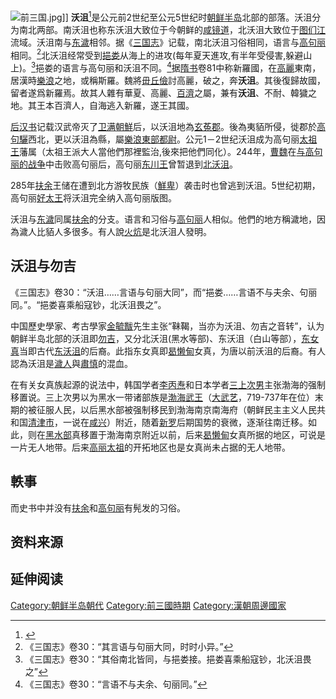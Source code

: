 {{Infobox Korean name|
hangul=옥저|
hanja=沃沮 |
rr=Okjeo|
mr=Okchŏ
}}
[[File:前三国.jpg|thumb]]]]
{{朝鲜历史}}
{{中国东北历史}}
'''沃沮'''<ref>{{標音|字=沃沮|繁=沃沮|简=沃沮|拼音=Wòjū|南京=u<sup>5</sup>zü<sup>1</sup>|反切=烏酷切、子魚}}</ref>是公元前2世纪至公元5世纪时[[朝鲜半岛|朝鲜半岛]]北部的部落。沃沮分为南北两部。南沃沮也称东沃沮大致位于今朝鲜的[[咸镜道|咸镜道]]，北沃沮大致位于[[图们江|图们江]]流域。{{fact|东沃沮经常被简称为沃沮。}}沃沮南与[[东濊|东濊]]相邻。据《[[三国志|三国志]]》记载，南北沃沮习俗相同，语言与[[高句丽|高句丽]]相同。<ref>《三国志》卷30：“其言语与句丽大同，时时小异。”</ref>北沃沮经常受到[[挹娄|挹娄]]从海上的进攻(每年夏天進攻,有半年受侵害,躲避山上)。<ref>《三国志》卷30：“其俗南北皆同，与挹娄接。挹娄喜乘船寇钞，北沃沮畏之”</ref>挹娄的语言与高句丽和沃沮不同。<ref>《三国志》卷30：“言语不与夫余、句丽同。”</ref>据[[隋书|隋书]]卷81中称新羅國，在[[高句丽|高麗]]東南，居漢時[[樂浪|樂浪]]之地，或稱斯羅。魏將[[毌丘儉|毌丘儉]]討高麗，破之，奔'''沃沮'''。其後復歸故國，留者遂爲新羅焉。故其人雜有華夏、高麗、[[百濟|百濟]]之屬，兼有'''沃沮'''、不耐、韓獩之地。其王本百濟人，自海逃入新羅，遂王其國。

[[后汉书|后汉书]]记载汉武帝灭了[[卫满朝鮮|卫满朝鮮]]后，以沃沮地為[[玄菟郡|玄菟郡]]。後為夷貊所侵，徙郡於[[高句驪|高句驪]]西北，更以沃沮為縣，屬[[樂浪東部都尉|樂浪東部都尉]]。公元1－2世纪沃沮成为高句丽[[太祖王|太祖王]]藩属（太祖王派大人當他們那裡監治,後來把他們同化）。244年，[[曹魏|曹魏]]在[[曹魏与高句丽的战争|与高句丽的战争]]中击败高句丽后，高句丽[[东川王|东川王]]曾暂退到[[北沃沮|北沃沮]]。

285年[[扶余|扶余]]王储在遭到北方游牧民族（[[鮮卑|鮮卑]]）袭击时也曾逃到沃沮。5世纪初期，高句丽[[好太王|好太王]]将沃沮完全纳入高句丽版图。

沃沮与[[东濊|东濊]]同属[[扶余|扶余]]的分支。语言和习俗与[[高句丽|高句丽]]人相似。他們的地方稱濊地，因為濊人比貊人多很多。有人說[[火炕|火炕]]是北沃沮人發明。

==沃沮与勿吉==  
《三国志》卷30：“沃沮……言语与句丽大同”，而“挹娄……言语不与夫余、句丽同。”。“挹娄喜乘船寇钞，北沃沮畏之”。 

中国歷史學家、考古學家[[金毓黻|金毓黻]]先生主张“靺鞨，当亦为沃沮、勿吉之音转”，认为朝鲜半岛北部的沃沮即[[勿吉|勿吉]]，又分北沃沮(黑水等部)、东沃沮（白山等部），[[东女真|东女真]]当即古代[[东沃沮|东沃沮]]的后裔。此指东女真即[[曷懒甸|曷懒甸]]女真，为唐以前沃沮的后裔。有人認為沃沮是[[濊人|濊人]]與[[肅慎|肅慎]]的混血。

在有关女真族起源的说法中，韩国学者[[李丙焘|李丙焘]]和日本学者[[三上次男|三上次男]]主张渤海的强制移置说。三上次男以为黑水一带诸部族是[[渤海武王|渤海武王]]（[[大武艺|大武艺]]，719-737年在位）末期的被征服人民，以后黑水部被强制移民到渤海南京南海府（朝鲜民主主义人民共和国[[清津市|清津市]]，一说在[[咸兴|咸兴]]）附近，随着[[新罗|新罗]]后期国势的衰微，逐渐往南迁移。如此，则在[[黑水部|黑水部]]真移置于渤海南京附近以前，后来[[曷懒甸|曷懒甸]]女真所据的地区，可说是一片无人地带。后来[[高丽太祖|高丽太祖]]的开拓地区也是女真尚未占据的无人地带。

==軼事==
{{or|有观点认为[[日本|日本]]古代[[弥生人|弥生人]][[髡发|髡发]]的习俗来源于'''沃沮'''， 因为弥生人的祖先与[[挹娄|挹娄]]长期比邻沾染了[[通古斯民族|通古斯民族]]的习俗，}}而史书中并没有[[扶余|扶余]]和[[高句丽|高句丽]]有髡发的习俗。

==资料来源==
{{reflist}}

== 延伸阅读 ==
{{Wikisource further reading}}

{{三国志}}


[[Category:朝鲜半岛朝代|Category:朝鲜半岛朝代]]
[[Category:前三國時期|Category:前三國時期]]
[[Category:漢朝周邊國家|Category:漢朝周邊國家]]